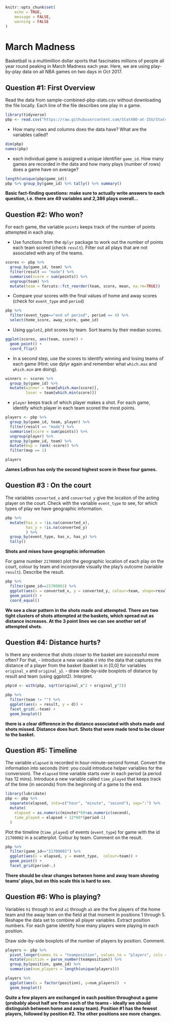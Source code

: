 ```r
knitr::opts_chunk$set(
	echo = TRUE,
	message = FALSE,
	warning = FALSE
)
```


# March Madness


Basketball is a multimillion dollar sports that fascinates millions of people all year round peaking in March Madness each year.
Here, we are using play-by-play data on all NBA games on two days in Oct 2017. 

## Question #1: First Overview

Read the data from sample-combined-pbp-stats.csv without downloading the file locally. 
Each line of the file describes one play in a game.  


```r
library(tidyverse)
pbp <- read.csv("https://raw.githubusercontent.com/Stat480-at-ISU/Stat480-at-ISU.github.io/master/exams/sample-combined-pbp-stats.csv")
```

- How many rows and columns does the data have? What are the variables called?  

```r
dim(pbp)
names(pbp)
```


- each individual game is assigned a unique identifier `game_id`. How many games are recorded in the data and how many plays (number of rows) does a game have on average?

```r
length(unique(pbp$game_id))
pbp %>% group_by(game_id) %>% tally() %>% summary()
```


**Basic fact-finding questions: make sure to actually write answers to each question, i.e. there are 49 variables and 2,386 plays overall...**  


## Question #2: Who won? 

For each game, the variable `points` keeps track of the number of points attempted in each play. 

- Use functions from the `dplyr` package to work out the number of points each team scored (check `result`). Filter out all plays that are not associated with any of the teams. 

```r
scores <- pbp %>% 
  group_by(game_id, team) %>% 
  filter(result == "made") %>%
  summarise(score = sum(points)) %>% 
  ungroup(team) %>%  
  mutate(team = forcats::fct_reorder(team, score, mean, na.rm=TRUE)) 
```

- Compare your scores with the final values of home and away scores (check for `event_type` and `period`)

```r
pbp %>% 
  filter(event_type=="end of period", period == 4) %>%
  select(home_score, away_score, game_id)
```


- Using `ggplot2`, plot scores by team. Sort teams by their median scores.

```r
ggplot(scores, aes(team, score)) +
  geom_point() + 
  coord_flip()
```


- In a second step, use the scores to identify winning and losing teams of each game (Hint: use dplyr again and remember what `which.max` and `which.min` are doing). 

```r
winners <- scores %>% 
  group_by(game_id) %>%
  mutate(winner = team[which.max(score)], 
         loser = team[which.min(score)])
```


- `player` keeps track of which player makes a shot. For each game,  identify which player in each team scored the most points. 


```r
players <- pbp %>% 
  group_by(game_id, team, player) %>% 
  filter(result == "made") %>%
  summarise(score = sum(points)) %>% 
  ungroup(player) %>%
  group_by(game_id, team) %>%
  mutate(mvp = rank(-score)) %>% 
  filter(mvp == 1)

players
```

**James LeBron has only the second highest score in these four games.**  



## Question #3 : On the court

The variables `converted_x` and `converted_y` give the location of the acting player on the court.  Check with the variable `event_type` to see, for which types of play we have geographic information.

```r
pbp %>% 
  mutate(has_x = !is.na(converted_x),
         has_y = !is.na(converted_y)
         ) %>% 
  group_by(event_type, has_x, has_y) %>% 
  tally()

```

**Shots and mises have geographic information**


For game number  `21700003` plot the geographic location of each play on the court, colour by team and incorporate visually the play's outcome (variable `result`). Describe the result.

```r
pbp %>% 
  filter(game_id==21700003) %>% 
  ggplot(aes(x = converted_x, y = converted_y, colour=team, shape=result)) + 
  geom_point() +
  coord_equal()

```

**We see a clear pattern in the shots made and attempted. There are two tight clusters of shots attempted at the baskets, which spread out as distance increases. At the 3 point lines we can see another set of attempted shots.**



## Question #4: Distance hurts?

Is there any evidence that shots closer to the basket are successful more often? For that,
- introduce a new variable `d` into the data that captures the distance of a player from the basket (basket is in [0,0] for variables `original_x` and `original_y`).
- draw side-by-side boxplots of distance by result and team (using ggplot2). Interpret.

```r
pbp$d <- with(pbp, sqrt(original_x^2 + original_y^2))

pbp %>% 
  filter(team != "") %>% 
  ggplot(aes(x = result, y = d)) +
  facet_grid(.~team) + 
  geom_boxplot()
```

**there is a clear difference in the distance associated with shots made and shots missed. Distance does hurt. Shots that were made tend to be closer to the basket.**  



## Question #5: Timeline

The variable `elapsed` is recorded in hour-minute-second format. Convert the information into seconds (hint: you could introduce helper variables for the conversion). The `elapsed` time variable starts over in each period (a period has 12 mins). Introduce a new variable called `time_played` that keeps track of the time (in seconds) from the beginning of a game to the end.

```r
library(lubridate)
pbp <- pbp %>% 
  separate(elapsed, into=c("hour", "minute", "second"), sep=":") %>%
  mutate(
    elapsed = as.numeric(minute)*60+as.numeric(second),
    time_played = elapsed + 12*60*(period-1)
  )
```


Plot the timeline (`time_played`) of events (`event_type`) for game with the id `21700002` in a scatterplot. Colour by team. Comment on the result.

```r
pbp %>% 
  filter(game_id=="21700002") %>%
  ggplot(aes(x = elapsed, y = event_type,  colour=team)) + 
  geom_point() +
  facet_grid(period~.)
```

**There should be clear changes between home and away team showing teams' plays, but on this scale this is hard to see.**



## Question #6: Who is playing?

Variables `h1` through `h5` and `a1` through `a5` are the five players of the home team and the away team on the field at that moment in positions 1 through 5. Reshape the data set to combine all player variables. Extract position numbers. For each game identify how many players were playing in each position. 

Draw side-by-side boxplots of the number of players by position. Comment.


```r
players <- pbp %>% 
  pivot_longer(names_to = "teamposition", values_to = "players", cols = a1:h5) %>%
  mutate(position = parse_number(teamposition)) %>%
  group_by(position, game_id) %>%
  summarise(num_players = length(unique(players)))

players %>% 
  ggplot(aes(x = factor(position), y=num_players))  +
  geom_boxplot() 
```

**Quite a few players are exchanged in each position throughout a game (probably about half are from each of the teams - ideally we should distinguish between home and away team). Position #1 has the fewest players, followed by position #2. The other positions see more changes.**


